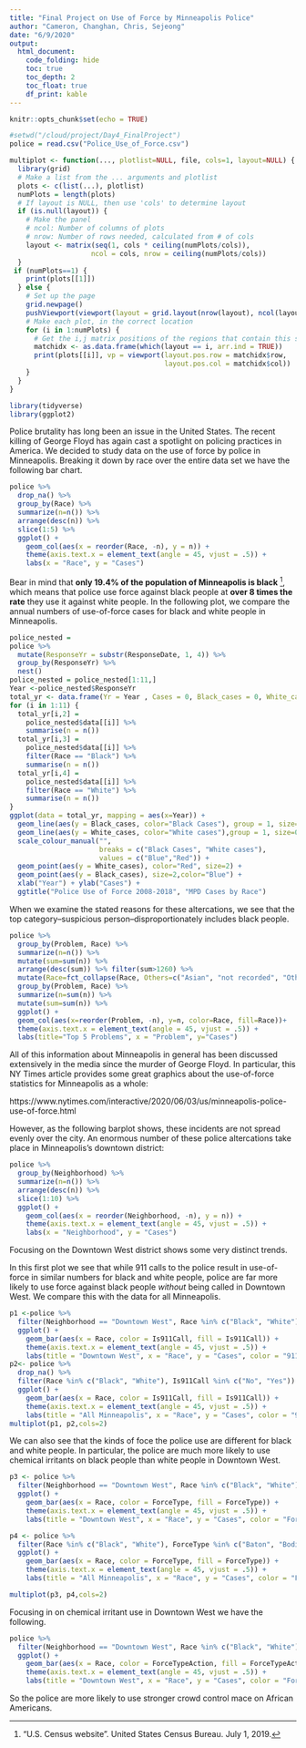 ```yaml
---
title: "Final Project on Use of Force by Minneapolis Police"
author: "Cameron, Changhan, Chris, Sejeong"
date: "6/9/2020"
output:
  html_document:
    code_folding: hide
    toc: true
    toc_depth: 2
    toc_float: true
    df_print: kable
---
```



```r
knitr::opts_chunk$set(echo = TRUE)
```

```r
#setwd("/cloud/project/Day4_FinalProject")
police = read.csv("Police_Use_of_Force.csv")
```

```r
multiplot <- function(..., plotlist=NULL, file, cols=1, layout=NULL) {
  library(grid)
  # Make a list from the ... arguments and plotlist
  plots <- c(list(...), plotlist)
  numPlots = length(plots)
  # If layout is NULL, then use 'cols' to determine layout
  if (is.null(layout)) {
    # Make the panel
    # ncol: Number of columns of plots
    # nrow: Number of rows needed, calculated from # of cols
    layout <- matrix(seq(1, cols * ceiling(numPlots/cols)),
                    ncol = cols, nrow = ceiling(numPlots/cols))
  }
 if (numPlots==1) {
    print(plots[[1]])
  } else {
    # Set up the page
    grid.newpage()
    pushViewport(viewport(layout = grid.layout(nrow(layout), ncol(layout))))
    # Make each plot, in the correct location
    for (i in 1:numPlots) {
      # Get the i,j matrix positions of the regions that contain this subplot
      matchidx <- as.data.frame(which(layout == i, arr.ind = TRUE))
      print(plots[[i]], vp = viewport(layout.pos.row = matchidx$row,
                                      layout.pos.col = matchidx$col))
    }
  }
}
```

```r
library(tidyverse)
library(ggplot2)

```


Police brutality has long been an issue in the United States. The recent killing of George Floyd has again cast a spotlight on policing practices in America. We decided to study data on the use of force by police in Minneapolis. Breaking it down by race over the entire data set we have the following bar chart.


```r
police %>%
  drop_na() %>%
  group_by(Race) %>%
  summarize(n=n()) %>%
  arrange(desc(n)) %>%
  slice(1:5) %>%
  ggplot() +
    geom_col(aes(x = reorder(Race, -n), y = n)) +
    theme(axis.text.x = element_text(angle = 45, vjust = .5)) +
    labs(x = "Race", y = "Cases")

```





Bear in mind that **only 19.4% of the population of Minneapolis is black** ^["U.S. Census website". United States Census Bureau. July 1, 2019.], which means that police use force against black people at **over 8 times the rate** they use it against white people.
In the following plot, we compare the annual numbers of use-of-force cases for black and white people in Minneapolis.


```r
police_nested =
police %>%
  mutate(ResponseYr = substr(ResponseDate, 1, 4)) %>%
  group_by(ResponseYr) %>%
  nest()
police_nested = police_nested[1:11,]
Year <-police_nested$ResponseYr
total_yr <- data.frame(Yr = Year , Cases = 0, Black_cases = 0, White_cases = 0)
for (i in 1:11) {
  total_yr[i,2] =
    police_nested$data[[i]] %>%
    summarise(n = n())
  total_yr[i,3] =
    police_nested$data[[i]] %>%
    filter(Race == "Black") %>%
    summarise(n = n())
  total_yr[i,4] =
    police_nested$data[[i]] %>%
    filter(Race == "White") %>%
    summarise(n = n())
}
ggplot(data = total_yr, mapping = aes(x=Year)) +
  geom_line(aes(y = Black_cases, color="Black Cases"), group = 1, size=0.6) +
  geom_line(aes(y = White_cases, color="White cases"),group = 1, size=0.6) +
  scale_colour_manual("",
                      breaks = c("Black Cases", "White cases"),
                      values = c("Blue","Red")) +
  geom_point(aes(y = White_cases), color="Red", size=2) +
  geom_point(aes(y = Black_cases), size=2,color="Blue") +
  xlab("Year") + ylab("Cases") +
  ggtitle("Police Use of Force 2008-2018", "MPD Cases by Race")
```

When we examine the stated reasons for these altercations, we see that the top category--suspicious person--disproportionately includes black people.

```r
police %>%
  group_by(Problem, Race) %>%
  summarize(n=n()) %>%
  mutate(sum=sum(n)) %>%
  arrange(desc(sum)) %>% filter(sum>1260) %>%
  mutate(Race=fct_collapse(Race, Others=c("Asian", "not recorded", "Other / Mixed Race", "Unknown", "Pacific Islander", "Native American"))) %>%
  group_by(Problem, Race) %>%
  summarize(n=sum(n)) %>%
  mutate(sum=sum(n)) %>%
  ggplot() +
  geom_col(aes(x=reorder(Problem, -n), y=n, color=Race, fill=Race))+
  theme(axis.text.x = element_text(angle = 45, vjust = .5)) +
  labs(title="Top 5 Problems", x = "Problem", y="Cases")
```



All of this information about Minneapolis in general has been discussed extensively in the media since the murder of George Floyd.  In particular, this NY Times article provides some great graphics about the use-of-force statistics for Minneapolis as a whole:

https://www.nytimes.com/interactive/2020/06/03/us/minneapolis-police-use-of-force.html

However, as the following barplot shows, these incidents are not spread evenly over the city.  An enormous number of these police altercations take place in Minneapolis's downtown district:
```r
police %>%
  group_by(Neighborhood) %>%
  summarize(n=n()) %>%
  arrange(desc(n)) %>%
  slice(1:10) %>%
  ggplot() +
    geom_col(aes(x = reorder(Neighborhood, -n), y = n)) +
    theme(axis.text.x = element_text(angle = 45, vjust = .5)) +
    labs(x = "Neighborhood", y = "Cases")
```

Focusing on the Downtown West district shows some very distinct trends.

In this first plot we see that while 911 calls to the police result in use-of-force in similar numbers for black and white people, police are far more likely to use force against black people *without* being called in Downtown West. We compare this with the data for all Minneapolis.

```r
p1 <-police %>%
  filter(Neighborhood == "Downtown West", Race %in% c("Black", "White")) %>%
  ggplot() +
    geom_bar(aes(x = Race, color = Is911Call, fill = Is911Call)) +
    theme(axis.text.x = element_text(angle = 45, vjust = .5)) +
    labs(title = "Downtown West", x = "Race", y = "Cases", color = "911 Call", fill = "911 Call")
p2<- police %>%
  drop_na() %>%
  filter(Race %in% c("Black", "White"), Is911Call %in% c("No", "Yes")) %>%
  ggplot() +
    geom_bar(aes(x = Race, color = Is911Call, fill = Is911Call)) +
    theme(axis.text.x = element_text(angle = 45, vjust = .5)) +
    labs(title = "All Minneapolis", x = "Race", y = "Cases", color = "911 Call", fill = "911 Call")
multiplot(p1, p2,cols=2)
```


We can also see that the kinds of foce the police use are different for black and white people. In particular, the police are much more likely to use chemical irritants on black people than white people in Downtown West.


```r
p3 <- police %>%
  filter(Neighborhood == "Downtown West", Race %in% c("Black", "White"), ForceType %in% c("Baton", "Bodily Force", "Chemical Irritant", "Firearm", "Gun Point Display", "Improvised Weapon", "Maximal Restraint Technique", "Police K9 Bite", "Taser")) %>%
  ggplot() +
    geom_bar(aes(x = Race, color = ForceType, fill = ForceType)) +
    theme(axis.text.x = element_text(angle = 45, vjust = .5)) +
    labs(title = "Downtown West", x = "Race", y = "Cases", color = "Force Type", fill = "Force Type")

p4 <- police %>%
  filter(Race %in% c("Black", "White"), ForceType %in% c("Baton", "Bodily Force", "Chemical Irritant", "Firearm", "Gun Point Display", "Improvised Weapon", "Maximal Restraint Technique", "Police K9 Bite", "Taser")) %>%
  ggplot() +
    geom_bar(aes(x = Race, color = ForceType, fill = ForceType)) +
    theme(axis.text.x = element_text(angle = 45, vjust = .5)) +
    labs(title = "All Minneapolis", x = "Race", y = "Cases", color = "Force Type", fill = "Force Type")

multiplot(p3, p4,cols=2)
```

Focusing in on chemical irritant use in Downtown West we have the following.

```r
police %>%
  filter(Neighborhood == "Downtown West", Race %in% c("Black", "White"), ForceType == "Chemical Irritant") %>%
  ggplot() +
    geom_bar(aes(x = Race, color = ForceTypeAction, fill = ForceTypeAction)) +
    theme(axis.text.x = element_text(angle = 45, vjust = .5)) +
    labs(title = "Downtown West", x = "Race", y = "Cases", color = "Force Type Action", fill = "Force Type Action")
```


So the police are more likely to use stronger crowd control mace on African Americans.

